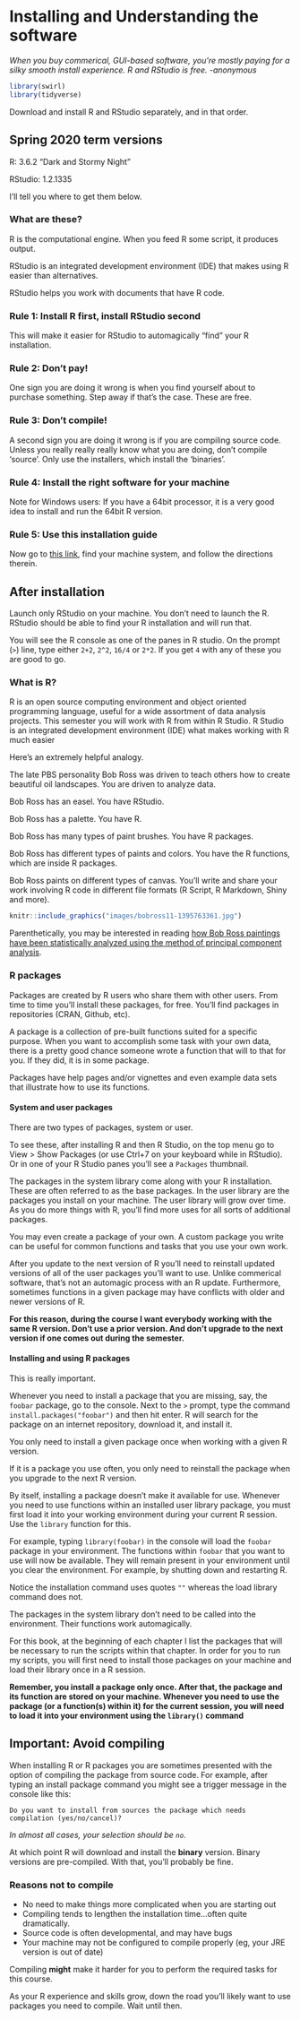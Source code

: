 # Installing and Understanding the software {#software}

*When you buy commerical, GUI-based software, you're mostly paying for a silky smooth install experience. R and RStudio is free. -anonymous*

```r
library(swirl)
library(tidyverse)
```

Download and install R and RStudio separately, and in that order. 

## Spring 2020 term versions

R: 3.6.2 "Dark and Stormy Night"

RStudio: 1.2.1335

I'll tell you where to get them below.

### What are these?

R is the computational engine. When you feed R some script, it produces output.

RStudio is an integrated development environment (IDE) that makes using R easier than alternatives. 

RStudio helps you work with documents that have R code. 

### Rule 1: Install R first, install RStudio second

This will make it easier for RStudio to automagically "find" your R installation.

### Rule 2: Don't pay!

One sign you are doing it wrong is when you find yourself about to purchase something. Step away if that's the case. These are free.

### Rule 3: Don't compile!

A second sign you are doing it wrong is if you are compiling source code. Unless you really really really know what you are doing, don't compile 'source'. Only use the installers, which install the 'binaries'.

### Rule 4: Install the right software for your machine

Note for Windows users: If you have a 64bit processor, it is a very good idea to install and run the 64bit R version.

### Rule 5: Use this installation guide

Now go to [this link](https://www.r-bloggers.com/how-to-install-r-on-mac-ubuntu-and-windows-2/), find your machine system, and follow the directions therein.

## After installation

Launch only RStudio on your machine. You don't need to launch the R. RStudio should be able to find your R installation and will run that.

You will see the R console as one of the panes in R studio. On the prompt (`>`) line, type either `2+2`, `2^2`, `16/4` or `2*2`. If you get `4` with any of these you are good to go. 

### What is R?

R is an open source computing environment and object oriented programming language, useful for a wide assortment of data analysis projects. This semester you will work with R from within R Studio. R Studio is an integrated development environment (IDE) what makes working with R much easier

Here's an extremely helpful analogy.

The late PBS personality Bob Ross was driven to teach others how to create beautiful oil landscapes. You are driven to analyze data. 

Bob Ross has an easel. You have RStudio.

Bob Ross has a palette. You have R.

Bob Ross has many types of paint brushes. You have R packages.

Bob Ross has different types of paints and colors. You have the R functions, which are inside R packages.

Bob Ross paints on different types of canvas. You'll write and share your work involving R code in different file formats (R Script,  R Markdown, Shiny and more).

```r
knitr::include_graphics("images/bobross11-1395763361.jpg")
```

Parenthetically, you may be interested in reading [how Bob Ross paintings have been statistically analyzed using the method of principal component analysis](https://osf.io/preprints/socarxiv/pkqd5/).

### R packages

Packages are created by R users who share them with other users. From time to time you'll install these packages, for free. You'll find packages in repositories (CRAN, Github, etc).

A package is a collection of pre-built functions suited for a specific purpose. When you want to accomplish some task with your own data, there is a pretty good chance someone wrote a function that will to that for you. If they did, it is in some package. 

Packages have help pages and/or vignettes and even example data sets that illustrate how to use its functions.

#### System and user packages

There are two types of packages, system or user.

To see these, after installing R and then R Studio, on the top menu go to View > Show Packages (or use Ctrl+7 on your keyboard while in RStudio). Or in one of your R Studio panes you'll see a `Packages` thumbnail.

The packages in the system library come along with your R installation. These are often referred to as the base packages. In the user library are the packages you install on your machine. The user library will grow over time. As you do more things with R, you'll find more uses for all sorts of additional packages. 

You may even create a package of your own. A custom package you write can be useful for common functions and tasks that you use your own work.

After you update to the next version of R you'll need to reinstall updated versions of all of the user packages you'll want to use. Unlike commerical software, that's not an automagic process with an R update. Furthermore, sometimes functions in a given package may have conflicts with older and newer versions of R.

**For this reason, during the course I want everybody working with the same R version. Don't use a prior version. And don't upgrade to the next version if one comes out during the semester.**

#### Installing and using R packages

This is really important.

Whenever you need to install a package that you are missing, say, the `foobar` package, go to the console. Next to the `>` prompt, type the command `install.packages("foobar")` and then hit enter. R will search for the package on an internet repository, download it, and install it.

You only need to install a given package once when working with a given R version. 

If it is a package you use often, you only need to reinstall the package when you upgrade to the next R version.

By itself, installing a package doesn't make it available for use. Whenever you need to use functions within an installed user library package, you must first load it into your working environment during your current R session. Use the `library` function for this. 

For example, typing  `library(foobar)` in the console will load the `foobar` package in your environment. The functions within `foobar` that you want to use will now be available. They will remain present in your environment until you clear the environment. For example, by shutting down and restarting R.

Notice the installation command uses quotes `""` whereas the load library command does not.

The packages in the system library don't need to be called into the environment. Their functions work automagically.

For this book, at the beginning of each chapter I list the packages that will be necessary to run the scripts within that chapter. In order for you to run my scripts, you will first need to install those packages on your machine and load their library once in a R session.

**Remember, you install a package only once. After that, the package and its function are stored on your machine. Whenever you need to use the package (or a function(s) within it) for the current session, you will need to load it into your environment using the `library()` command**

## Important: Avoid compiling

When installing R or R packages you are sometimes presented with the option of compiling the package from source code. For example, after typing an install package command you might see a trigger message in the console like this:

`Do you want to install from sources the package which needs compilation (yes/no/cancel)?`

*In almost all cases, your selection should be `no`.* 

At which point R will download and install the **binary** version. Binary versions are pre-compiled. With that, you'll probably be fine.

### Reasons not to compile

* No need to make things more complicated when you are starting out
* Compiling tends to lengthen the installation time...often quite dramatically.
* Source code is often developmental, and may have bugs
* Your machine may not be configured to compile properly (eg, your JRE version is out of date) 

Compiling **might** make it harder for you to perform the required tasks for this course. 

As your R experience and skills grow, down the road you'll likely want to use packages you need to compile. Wait until then.

